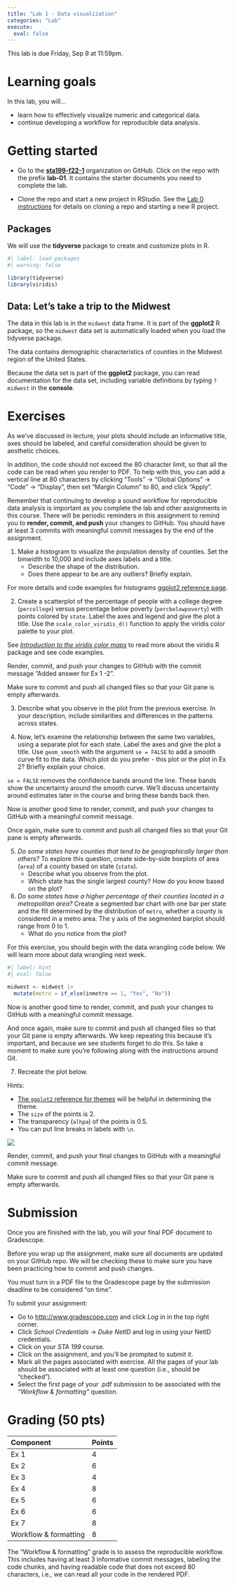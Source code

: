 ```yaml
---
title: "Lab 1 - Data visualization"
categories: "Lab"
execute:
  eval: false
---
```


::: callout-important
This lab is due Friday, Sep 9 at 11:59pm.
:::

# Learning goals

In this lab, you will...

-   learn how to effectively visualize numeric and categorical data.
-   continue developing a workflow for reproducible data analysis.

# Getting started

-   Go to the [**sta199-f22-1**](https://www.github.com/sta199-f22-1) organization on GitHub.
    Click on the repo with the prefix **lab-01**.
    It contains the starter documents you need to complete the lab.

-   Clone the repo and start a new project in RStudio.
    See the [Lab 0 instructions](https://sta199-f22-1.github.io/labs/lab-0.html#clone-the-repo-start-new-rstudio-project) for details on cloning a repo and starting a new R project.

## Packages

We will use the **tidyverse** package to create and customize plots in R.

```r
#| label: load-packages
#| warning: false

library(tidyverse)
library(viridis)
```

## Data: Let's take a trip to the Midwest

The data in this lab is in the `midwest` data frame.
It is part of the **ggplot2** R package, so the `midwest` data set is automatically loaded when you load the tidyverse package.

The data contains demographic characteristics of counties in the Midwest region of the United States.

Because the data set is part of the **ggplot2** package, you can read documentation for the data set, including variable definitions by typing `?midwest` in the **console**.

# Exercises

As we've discussed in lecture, your plots should include an informative title, axes should be labeled, and careful consideration should be given to aesthetic choices.

In addition, the code should not exceed the 80 character limit, so that all the code can be read when you render to PDF.
To help with this, you can add a vertical line at 80 characters by clicking "Tools" $\rightarrow$ "Global Options" $\rightarrow$ "Code" $\rightarrow$ "Display", then set "Margin Column" to 80, and click "Apply".

Remember that continuing to develop a sound workflow for reproducible data analysis is important as you complete the lab and other assignments in this course.
There will be periodic reminders in this assignment to remind you to **render, commit, and push** your changes to GitHub.
You should have at least 3 commits with meaningful commit messages by the end of the assignment.

1.  Make a histogram to visualize the population density of counties. Set the binwidth to 10,000 and include axes labels and a title.
    -   Describe the shape of the distribution.
    -   Does there appear to be are any outliers? Briefly explain.

::: callout-note
For more details and code examples for histograms [ggplot2 reference page](https://ggplot2.tidyverse.org/reference/geom_histogram.html).
:::

2.  Create a scatterplot of the percentage of people with a college degree (`percollege`) versus percentage below poverty (`percbelowpoverty`) with points colored by `state`. Label the axes and legend and give the plot a title. Use the `scale_color_viridis_d()` function to apply the viridis color palette to your plot.

::: callout-note
See [*Introduction to the viridis color maps*](https://cran.r-project.org/web/packages/viridis/vignettes/intro-to-viridis.html) to read more about the viridis R package and see code examples.
:::

::: render-commit-push
Render, commit, and push your changes to GitHub with the commit message "Added answer for Ex 1 -2".

Make sure to commit and push all changed files so that your Git pane is empty afterwards.
:::

3.  Describe what you observe in the plot from the previous exercise.
    In your description, include similarities and differences in the patterns across states.

4.  Now, let's examine the relationship between the same two variables, using a separate plot for each state.
    Label the axes and give the plot a title.
    Use `geom_smooth` with the argument `se = FALSE` to add a smooth curve fit to the data.
    Which plot do you prefer - this plot or the plot in Ex 2?
    Briefly explain your choice.

::: callout-note
`se = FALSE` removes the confidence bands around the line.
These bands show the uncertainty around the smooth curve.
We'll discuss uncertainty around estimates later in the course and bring these bands back then.
:::

::: render-commit-push
Now is another good time to render, commit, and push your changes to GitHub with a meaningful commit message.

Once again, make sure to commit and push all changed files so that your Git pane is empty afterwards.
:::

5.  *Do some states have counties that tend to be geographically larger than others?* To explore this question, create side-by-side boxplots of area (`area`) of a county based on state (`state`).
    -   Describe what you observe from the plot.
    -   Which state has the single largest county? How do you know based on the plot?
6.  *Do some states have a higher percentage of their counties located in a metropolitan area?* Create a segmented bar chart with one bar per state and the fill determined by the distribution of `metro`, whether a county is considered in a metro area. The y axis of the segmented barplot should range from 0 to 1.
    -   What do you notice from the plot?

::: callout-note
For this exercise, you should begin with the data wrangling code below.
We will learn more about data wrangling next week.
:::

```r
#| label: hint
#| eval: false

midwest <- midwest |>
  mutate(metro = if_else(inmetro == 1, "Yes", "No"))
```

::: render-commit-push
Now is another good time to render, commit, and push your changes to GitHub with a meaningful commit message.

And once again, make sure to commit and push all changed files so that your Git pane is empty afterwards.
We keep repeating this because it's important, and because we see students forget to do this.
So take a moment to make sure you're following along with the instructions around Git.
:::

7.  Recreate the plot below.

Hints:

-   [The `ggplot2` reference for themes](https://ggplot2.tidyverse.org/reference/ggtheme.html) will be helpful in determining the theme.
-   The `size` of the points is 2.
-   The transparency (`alhpa`) of the points is 0.5.
-   You can put line breaks in labels with `\n`.

![](images/lab-1/ex-7.png)

::: render-commit-push
Render, commit, and push your final changes to GitHub with a meaningful commit message.

Make sure to commit and push all changed files so that your Git pane is empty afterwards.
:::

# Submission

Once you are finished with the lab, you will your final PDF document to Gradescope.

::: callout-warning
Before you wrap up the assignment, make sure all documents are updated on your GitHub repo.
We will be checking these to make sure you have been practicing how to commit and push changes.

You must turn in a PDF file to the Gradescope page by the submission deadline to be considered "on time".
:::

To submit your assignment:

-   Go to <http://www.gradescope.com> and click *Log in* in the top right corner.
-   Click *School Credentials* $\rightarrow$ *Duke NetID* and log in using your NetID credentials.
-   Click on your *STA 199* course.
-   Click on the assignment, and you'll be prompted to submit it.
-   Mark all the pages associated with exercise. All the pages of your lab should be associated with at least one question (i.e., should be "checked").
-   Select the first page of your .pdf submission to be associated with the *"Workflow & formatting"* question.

# Grading (50 pts)

| Component             | Points |
|:----------------------|:-------|
| Ex 1                  | 4      |
| Ex 2                  | 6      |
| Ex 3                  | 4      |
| Ex 4                  | 8      |
| Ex 5                  | 6      |
| Ex 6                  | 6      |
| Ex 7                  | 8      |
| Workflow & formatting | 8      |

::: callout-note
The "Workflow & formatting" grade is to assess the reproducible workflow.
This includes having at least 3 informative commit messages, labeling the code chunks, and having readable code that does not exceed 80 characters, i.e., we can read all your code in the rendered PDF.
:::
